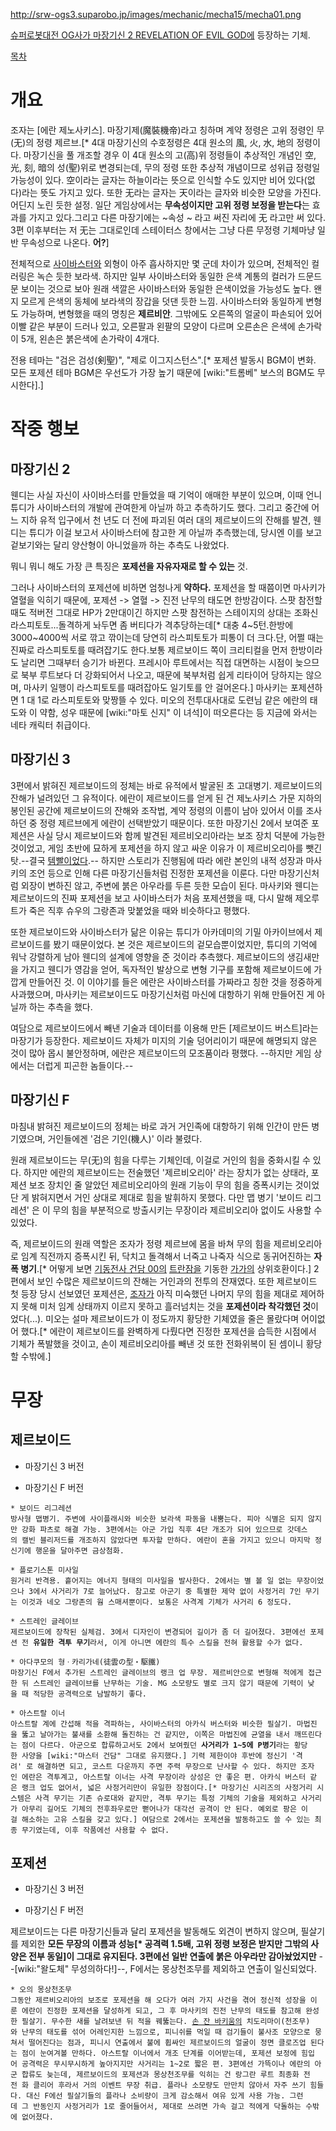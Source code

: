http://srw-ogs3.suparobo.jp/images/mechanic/mecha15/mecha01.png

[[슈퍼로봇대전 OG사가 마장기신 2 REVELATION OF EVIL GOD]]에 등장하는 기체.

[[목차]]

= 개요 =
조자는 [에란 제노사키스]. 마장기제(魔裝機帝)라고 칭하며 계약 정령은 고위 정령인 무(无)의 정령 제르브.[* 4대 마장기신의 수호정령은 4대 원소의 風, 火, 水, 地의 정령이다. 마장기신을 풀 개조할 경우 이 4대 원소의 고(高)위 정령들이 추상적인 개념인 空, 光, 刻, 暗의 성(聖)위로 변경되는데, 무의 정령 또한 추상적 개념이므로 성위급 정령일 가능성이 있다. 空이라는 글자는 하늘이라는 뜻으로 인식할 수도 있지만 비어 있다(없다)라는 뜻도 가지고 있다. 또한 无라는 글자는 天이라는 글자와 비슷한 모양을 가진다. 어딘지 노린 듯한 설정. 일단 게임상에서는 '''무속성이지만 고위 정령 보정을 받는다'''는 효과를 가지고 있다.그리고 다른 마장기에는 ~속성 ~ 라고 써진 자리에 无 라고만 써 있다. 3편 이후부터는 저 无는 그대로인데 스테이터스 창에서는 그냥 다른 무정령 기체마냥 일반 무속성으로 나온다. '''어?''']

전체적으로 [[사이바스터]]와 외형이 아주 흡사하지만 몇 군데 차이가 있으며, 전체적인 컬러링은 녹슨 듯한 보라색. 하지만 일부 사이바스터와 동일한 은색 계통의 컬러가 드문드문 보이는 것으로 보아 원래 색깔은 사이바스터와 동일한 은색이었을 가능성도 높다. 왠지 모르게 은색의 동체에 보라색의 장갑을 덧댄 듯한 느낌. 사이바스터와 동일하게 변형도 가능하며, 변형했을 때의 명칭은 '''제르비안'''. 그밖에도 오른쪽의 얼굴이 파손되어 있어 이빨 같은 부분이 드러나 있고, 오른팔과 왼팔의 모양이 다르며 오른손은 은색에 손가락이 5개, 왼손은 붉은색에 손가락이 4개다.

전용 테마는 "검은 검성(剣聖)", "제로 이그지스턴스".[* 포제션 발동시 BGM이 변화. 모든 포제션 테마 BGM은 우선도가 가장 높기 때문에 [wiki:"트롬베" 보스의 BGM도 무시한다].]
= 작중 행보 =
== 마장기신 2 ==
웬디는 사실 자신이 사이바스터를 만들었을 때 기억이 애매한 부분이 있으며, 이때 언니 튜디가 사이바스터의 개발에 관여한게 아닐까 하고 추측하기도 했다. 그리고 중간에 어느 지하 유적 입구에서 천 년도 더 전에 파괴된 여러 대의 제르보이드의 잔해를 발견, 웬디는 튜디가 이걸 보고서 사이바스터에 참고한 게 아닐까 추측했는데, 당시엔 이를 보고 겉보기와는 달리 양산형이 아니었을까 하는 추측도 나왔었다.

뭐니 뭐니 해도 가장 큰 특징은 '''포제션을 자유자재로 할 수 있는''' 것.

그러나 사이바스터의 포제션에 비하면 엄청나게 '''약하다.''' 포제션을 할 때쯤이면 마사키가 열혈을 익히기 때문에, 포제션 -> 열혈 -> 진전 난무의 태도면 한방감이다. 스팟 참전할 때도 적버전 그대로 HP가 2만대이긴 하지만 스팟 참전하는 스테이지의 상대는 조화신 라스피토토...돌격하게 놔두면 좀 버티다가 격추당하는데[* 대충 4~5턴.한방에 3000~4000씩 서로 깎고 깎이는데 당연히 라스피토토가 피통이 더 크다.단, 어쩔 때는 진짜로 라스피토토를 때려잡기도 한다.보통 제르보이드 쪽이 크리티컬을 먼저 한방이라도 날리면 그때부터 승기가 바뀐다. 프레시아 루트에서는 직접 대면하는 시점이 늦으므로 북부 루트보다 더 강화되어서 나오고, 때문에 북부처럼 쉽게 리타이어 당하지는 않으며, 마사키 일행이 라스피토토를 때려잡아도 일기토를 안 걸어온다.] 마사키는 포제션하면  1 대 1로 라스피토토와 맞짱뜰 수 있다. 미오의 전투대사대로 도련님 같은 에란의 태도와 이 약함, 성우 때문에 [wiki:"마토 신지" 이 녀석]이 떠오른다는 등 지금에 와서는 네타 캐릭터 취급이다.

== 마장기신 3 ==
3편에서 밝혀진 제르보이드의 정체는 바로 유적에서 발굴된 초 고대병기. 제르보이드의 잔해가 널려있던 그 유적이다. 에란이 제르보이드를 얻게 된 건 제노사키스 가문 지하의 봉인된 공간에 제르보이드의 잔해와 조작법, 계약 정령의 이름이 남아 있어서 이를 조사하던 중 정령 제르브에게 에란이 선택받았기 때문이다. 또한 마장기신 2에서 보여준 포제션은 사실 당시 제르보이드와 함께 발견된 제르비오리아라는 보조 장치 덕분에 가능한 것이었고, 게임 초반에 묘하게 포제션을 하지 않고 싸운 이유가 이 제르비오리아를 뺏긴 탓.--결국 [[템빨]]이었다.-- 하지만 스토리가 진행됨에 따라 에란 본인의 내적 성장과 마사키의 조언 등으로 인해 다른 마장기신들처럼 진정한 포제션을 이룬다. 다만 마장기신처럼 외장이 변하진 않고, 주변에 붉은 아우라를 두른 듯한 모습이 된다. 마사키와 웬디는 제르보이드의 진짜 포제션을 보고 사이바스터가 처음 포제션했을 때, 다시 말해 제오루트가 죽은 직후 슈우의 그랑존과 맞붙었을 때와 비슷하다고 평했다.

또한 제르보이드와 사이바스터가 닮은 이유는 튜디가 아카데미의 기밀 아카이브에서 제르보이드를 봤기 때문이었다. 본 것은 제르보이드의 겉모습뿐이었지만, 튜디의 기억에 워낙 강렬하게 남아 웬디의 설계에 영향을 준 것이라 추측했다. 제르보이드의 생김새만을 가지고 웬디가 영감을 얻어, 독자적인 발상으로 변형 기구를 포함해 제르보이드에 가깝게 만들어진 것. 이 이야기를 들은 에란은 사이바스터를 가짜라고 칭한 것을 정중하게 사과했으며, 마사키는 제르보이드도 마장기신처럼 마신에 대항하기 위해 만들어진 게 아닐까 하는 추측을 했다.

여담으로 제르보이드에서 빼낸 기술과 데이터를 이용해 만든 [제르보이드 버스트]라는 마장기가 등장한다. 제르보이드 자체가 미지의 기술 덩어리이기 때문에 해명되지 않은 것이 많아 몹시 불안정하며, 에란은 제르보이드의 모조품이라 평했다. --하지만 게임 상에서는 더럽게 피곤한 놈들이다.--

== 마장기신 F ==
마침내 밝혀진 제르보이드의 정체는 바로 과거 거인족에 대항하기 위해 인간이 만든 병기였으며, 거인들에겐 '검은 기인(機人)' 이라 불렸다.

원래 제르보이드는 무(无)의 힘을 다루는 기체인데, 이걸로 거인의 힘을 중화시킬 수 있다. 하지만 에란의 제르보이드는 전술했던 '제르비오리아' 라는 장치가 없는 상태라, 포제션 보조 장치인 줄 알았던 제르비오리아의 원래 기능이 무의 힘을 증폭시키는 것이었단 게 밝혀지면서 거인 상대로 제대로 힘을 발휘하지 못했다. 다만 맵 병기 '보이드 리그레션' 은 이 무의 힘을 부분적으로 방출시키는 무장이라 제르비오리아 없이도 사용할 수 있었다.

즉, 제르보이드의 원래 역할은 조자가 정령 제르브에 몸을 바쳐 무의 힘을 제르비오리아로 임계 직전까지 증폭시킨 뒤, 닥치고 돌격해서 너죽고 나죽자 식으로 동귀어진하는 '''자폭 병기'''.[* 어떻게 보면 [[기동전사 건담 00]]의 [[트란잠]]을 기동한 [[가가]]의 상위호환이다.] 2편에서 보인 수많은 제르보이드의 잔해는 거인과의 전투의 잔재였다. 또한 제르보이드 첫 등장 당시 선보였던 포제션은, [[에란 제노사키스|조자]]가 아직 미숙했던 나머지 무의 힘을 제대로 제어하지 못해 미처 임계 상태까지 이르지 못하고 흘러넘치는 것을 '''포제션이라 착각했던 것'''이었다(...). 미오는 설마 제르보이드가 이 정도까지 황당한 기체였을 줄은 몰랐다며 어이없어 했다.[* 에란이 제르보이드를 완벽하게 다뤘다면 진정한 포제션을 습득한 시점에서 기체가 폭발했을 것이고, 손이 제르비오리아를 빼낸 것 또한 전화위복이 된 셈이니 황당할 수밖에.]

= 무장 =
== 제르보이드 ==
{{{#!html
<iframe width="640" height="360" src="//www.youtube.com/embed/uaI9LKBXMfQ?feature=player_detailpage" frameborder="0" allowfullscreen></iframe>
}}}

* 마장기신 3 버전

{{{#!html
<iframe width="640" height="360" src="//www.youtube.com/embed/OG1FwhyVHM0?feature=player_detailpage" frameborder="0" allowfullscreen></iframe>
}}}

* 마장기신 F 버전

 * 보이드 리그레션
 방사형 맵병기. 주변에 사이플래시와 비슷한 보라색 파동을 내뿜는다. 피아 식별은 되지 않지만 강화 파츠로 해결 가능. 3편에서는 아군 가입 직후 4단 개조가 되어 있으므로 갓데스의 캘빈 블리저드를 개조하지 않았다면 투자할 만하다. 에란이 혼을 가지고 있으니 마지막 정신기에 행운을 달아주면 금상첨화.

 * 플로기스톤 미사일
 원거리 반격용. 흩어지는 에너지 형태의 미사일을 발사한다. 2에서는 별 볼 일 없는 무장이었으나 3에서 사거리가 7로 늘어났다. 참고로 아군기 중 특별한 제약 없이 사정거리 7인 무기는 이것과 네오 그랑존의 웜 스매셔뿐이다. 보통은 사격계 기체가 사거리 6 정도다.

 * 스트레인 글레이브
 제르보이드에 장착된 실체검. 3에서 디자인이 변경되어 길이가 좀 더 길어졌다. 3편에선 포제션 전 '''유일한 격투 무기'''라서, 이게 아니면 에란의 특수 스킬을 전혀 활용할 수가 없다.

 * 아다쿠모의 형ㆍ카리가네(徒雲の型・駆鐵)
 마장기신 F에서 추가된 스트레인 글레이브의 랭크 업 무장. 제르비안으로 변형해 적에게 접근한 뒤 스트레인 글레이브를 난무하는 기술. MG 소모량도 별로 크지 않기 때문에 기력이 낮을 때 적당한 공격력으로 남발하기 좋다.

 * 아스트랄 이너
 아스트랄 계에 간섭해 적을 격파하는, 사이바스터의 아카식 버스터와 비슷한 필살기. 마법진을 뚫고 날아가는 불새를 소환해 돌진하는 건 같지만, 이쪽은 마법진에 균열을 내서 깨뜨린다는 점이 다르다. 아군으로 합류하고서도 2에서 보여줬던 '''사거리가 1~5에 P병기'''라는 황당한 사양을 [wiki:"마스터 건담" 그대로 유지했다.] 기력 제한이야 후반에 정신기 '격려' 로 해결하면 되고, 코스트 다운까지 주면 주력 무장으로 난사할 수 있다. 하지만 조자인 에란은 격투계고, 아스트랄 이너는 사격 무장이라 상성은 안 좋은 편. 아카식 버스터 같은 랭크 업도 없어서, 넓은 사정거리만이 유일한 장점이다.[* 마장기신 시리즈의 사정거리 시스템은 사격 무기는 기존 슈로대와 같지만, 격투 무기는 특정 기체의 기술을 제외하고 사거리가 아무리 길어도 기체의 전후좌우로만 뻗어나가 대각선 공격이 안 된다. 예외로 팡은 이걸 해소하는 고유 스킬을 갖고 있다.] 여담으로 2에서는 포제션을 발동하고도 쓸 수 있는 최종 무기였는데, 이후 작품에선 사용할 수 없다.
== 포제션 ==
{{{#!html
<iframe width="640" height="360" src="//www.youtube.com/embed/3JmTpAKr9JI?feature=player_detailpage" frameborder="0" allowfullscreen></iframe>
}}}

* 마장기신 3 버전

{{{#!html
<iframe width="640" height="360" src="//www.youtube.com/embed/CwsY6nIJD2A?feature=player_detailpage" frameborder="0" allowfullscreen></iframe>
}}}

* 마장기신 F 버전

제르보이드는 다른 마장기신들과 달리 포제션을 발동해도 외견이 변하지 않으며, 필살기를 제외한 '''모든 무장의 이름과 성능[* 공격력 1.5배, 고위 정령 보정은 받지만 그밖의 사양은 전부 동일]이 그대로 유지된다. 3편에선 일반 연출에 붉은 아우라만 감아놨었지만''' --[wiki:"왈도체" 무성의하다!]--, F에서는 몽상천조무를 제외하고 연출이 일신되었다.

 * 오의 몽상천조무
 그동안 제르비오리아의 보조로 포제션을 해 오다가 여러 가지 사건을 겪어 정신적 성장을 이룬 에란이 진정한 포제션을 달성하게 되고, 그 후 마사키의 진전 난무의 태도를 참고해 완성한 필살기. 무수한 새를 날려보낸 뒤 적을 꿰뚫는다. [[손 잔 바키움]]의 치도리마이(천조무)와 난무의 태도를 섞어 어레인지한 느낌으로, 피니쉬를 먹일 때 검기들이 불사조 모양으로 뭉쳐서 떨어진다는 점과, 피니시 연출에서 불에 휩싸인 제르보이드의 얼굴이 정면 클로즈업 된다는 점이 눈여겨볼 만하다. 아스트랄 이너에서 개조 단계를 이어받는데, 포제션 보정에 힘입어 공격력은 무시무시하게 높아지지만 사거리는 1~2로 짧은 편. 3편에선 가뜩이나 에란의 아군 합류도 늦는데, 제르보이드의 포제션과 몽상천조무를 익히는 건 랑그란 루트 최종화 전전 화 클리어 후라서 거의 이벤트 무장 취급. 플라나 소모량도 만만치 않아서 자주 쓰기 힘들다. 대신 F에선 필살기들의 플라나 소비량이 크게 감소해서 여유 있게 사용 가능. 그런데 그 반동인지 사정거리가 1로 줄어들어서, 제대로 쓰려면 가속 걸고 적에게 닥돌하는 수밖에 없어졌다.
